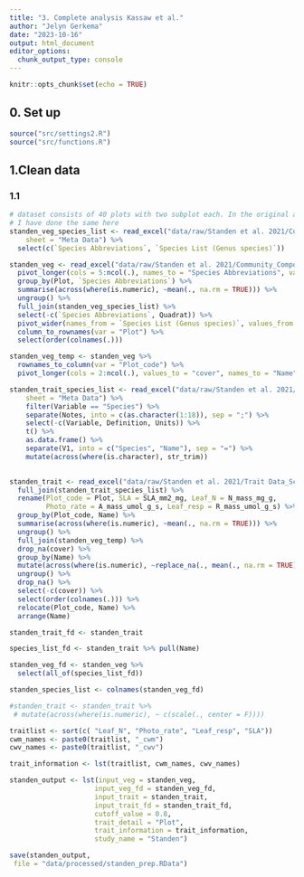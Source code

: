 ```yaml
---
title: "3. Complete analysis Kassaw et al."
author: "Jelyn Gerkema"
date: "2023-10-16"
output: html_document
editor_options: 
  chunk_output_type: console
---
```


```r
knitr::opts_chunk$set(echo = TRUE)

```

## 0. Set up
```r
source("src/settings2.R")
source("src/functions.R")

```

## 1.Clean data


### 1.1 
```r


# dataset consists of 40 plots with two subplot each. In the original article, the community is averages for the two subplots.
# I have done the same here
standen_veg_species_list <- read_excel("data/raw/Standen et al. 2021/Community_Composition_Scotty Creek_Standen 2021_RAW.xlsx", 
    sheet = "Meta Data") %>% 
  select(c(`Species Abbreviations`, `Species List (Genus species)`))

standen_veg <- read_excel("data/raw/Standen et al. 2021/Community_Composition_Scotty Creek_Standen 2021_RAW.xlsx") %>%
  pivot_longer(cols = 5:ncol(.), names_to = "Species Abbreviations", values_to = "abundance") %>%
  group_by(Plot, `Species Abbreviations`) %>%
  summarise(across(where(is.numeric), ~mean(., na.rm = TRUE))) %>%
  ungroup() %>%
  full_join(standen_veg_species_list) %>%
  select(-c(`Species Abbreviations`, Quadrat)) %>%
  pivot_wider(names_from = `Species List (Genus species)`, values_from = abundance) %>%
  column_to_rownames(var = "Plot") %>%
  select(order(colnames(.)))  

standen_veg_temp <- standen_veg %>%
  rownames_to_column(var = "Plot_code") %>%
  pivot_longer(cols = 2:ncol(.), values_to = "cover", names_to = "Name")

standen_trait_species_list <- read_excel("data/raw/Standen et al. 2021/Trait Data_Scotty Creek_Standen2021.xlsx", 
    sheet = "Meta Data") %>%
    filter(Variable == "Species") %>%
    separate(Notes, into = c(as.character(1:18)), sep = ";") %>%
    select(-c(Variable, Definition, Units)) %>%
    t() %>%
    as.data.frame() %>%
    separate(V1, into = c("Species", "Name"), sep = "=") %>%
    mutate(across(where(is.character), str_trim))
    

standen_trait <- read_excel("data/raw/Standen et al. 2021/Trait Data_Scotty Creek_Standen2021.xlsx") %>%
  full_join(standen_trait_species_list) %>%
  rename(Plot_code = Plot, SLA = SLA_mm2_mg, Leaf_N = N_mass_mg_g, 
         Photo_rate = A_mass_umol_g_s, Leaf_resp = R_mass_umol_g_s) %>%
  group_by(Plot_code, Name) %>%
  summarise(across(where(is.numeric), ~mean(., na.rm = TRUE))) %>%
  ungroup() %>%
  full_join(standen_veg_temp) %>%
  drop_na(cover) %>%
  group_by(Name) %>%
  mutate(across(where(is.numeric), ~replace_na(., mean(., na.rm = TRUE)))) %>%
  ungroup() %>%
  drop_na() %>%
  select(-c(cover)) %>%
  select(order(colnames(.))) %>%
  relocate(Plot_code, Name) %>%
  arrange(Name)

standen_trait_fd <- standen_trait

species_list_fd <- standen_trait %>% pull(Name)

standen_veg_fd <- standen_veg %>%
  select(all_of(species_list_fd))

standen_species_list <- colnames(standen_veg_fd)

#standen_trait <- standen_trait %>%
 # mutate(across(where(is.numeric), ~ c(scale(., center = F)))) 

traitlist <- sort(c( "Leaf_N", "Photo_rate", "Leaf_resp", "SLA"))
cwm_names <- paste0(traitlist, "_cwm")
cwv_names <- paste0(traitlist, "_cwv")

trait_information <- lst(traitlist, cwm_names, cwv_names)

standen_output <- lst(input_veg = standen_veg, 
                     input_veg_fd = standen_veg_fd,
                     input_trait = standen_trait,
                     input_trait_fd = standen_trait_fd,
                     cutoff_value = 0.8,
                     trait_detail = "Plot",
                     trait_information = trait_information,
                     study_name = "Standen")

save(standen_output,
 file = "data/processed/standen_prep.RData")

``` 



